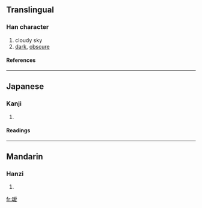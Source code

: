 {{see|靉}}

==Translingual==
===Han character===
{{Han char|rad=厶|as=12|sn=14|four=|canj=一戈月月水 (MIBBE), X一戈月月 (XMIBB)}}
# cloudy sky
# [[dark]], [[obscure]]
====References====
{{Han ref|kx=0088.011|hdz=10389.090|uh=53C6|ud=21446}}
----
==Japanese==
===Kanji===
{{ja-kanji|grade=|rs=厶12}}
# {{defn|Japanese}} 
====Readings====
{{ja-readings|on=[[あい]] (ai)|kun=}}
----
==Mandarin==
===Hanzi===
{{cmn-hanzi|pin=[[ài]] (ai4), [[chǎ]] (cha3)|wg=ai<sup>4</sup>, ch'a<sup>3</sup>}}
# {{defn|Mandarin}}

[[fr:叆]]